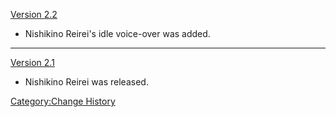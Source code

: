[[Version 2.2]]
* Nishikino Reirei's idle voice-over was added.
----
[[Version 2.1]]
* Nishikino Reirei was released.
<noinclude>[[Category:Change History]]</noinclude>